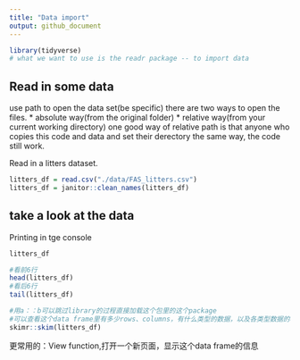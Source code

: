 ```yaml
---
title: "Data import"
output: github_document
---
```


```r
library(tidyverse)
# what we want to use is the readr package -- to import data
```

## Read in some data
use path to open the data set(be specific)
there are two ways to open the files.
* absolute way(from the original folder)
* relative way(from your current working directory)
one good way of relative path is that anyone who copies this code and data and set their derectory the same way, the code still work.

Read in a litters dataset.

```r
litters_df = read.csv("./data/FAS_litters.csv")
litters_df = janitor::clean_names(litters_df)
```

## take a look at the data

Printing in tge console
```r
litters_df
```

```r
#看前6行
head(litters_df)
#看后6行
tail(litters_df)
```

```r
#用a：：b可以跳过library的过程直接加载这个包里的这个package
#可以查看这个data frame里有多少rows、columns，有什么类型的数据，以及各类型数据的名称和总结
skimr::skim(litters_df)
```

更常用的：View function,打开一个新页面，显示这个data frame的信息
```r

```











